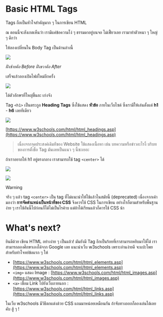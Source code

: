 # Basic HTML Tags

Tags ถือเป็นหัวใจสำคัญมาก ๆ ในการเขียน HTML

ณ ตอนนี้จะสังเกตเห็นว่า เรามีแค่ข้อความโง่ ๆ ธรรมดาอยู่บนจอ ไม่เฟี้ยวเลย เรามาทำตัวหนา ๆ ใหญ่ ๆ ดีกว่า

ให้ลองเปลี่ยนใน Body Tag เป็นด้านล่างนี้

![](/screenshots/Pasted%20image%2020241218013010.png)

*ฝั่งซ้ายคือ Before ฝั่งขวาคือ After*

เสร็จแล้วลองเปิดไฟล์ใหม่อีกครั้ง

![](/screenshots/Pasted%20image%2020241218013039.png)

ได้ตัวอักษรที่ใหญ่ขึ้นละ เก่งจัง

Tag `<h1>` เป็นตระกูล **Heading Tags** ซึ่งใช้แสดง **หัวข้อ** ภายในเว็บไซต์ ซึ่งเรามีให้เล่นตั้งแต่ **h1** - **h6** เลยทีเดียว

![](/screenshots/Pasted%20image%2020241218013251.png)

[https://www.w3schools.com/html/html_headings.asp](https://www.w3schools.com/html/html_headings.asp)

> เนื่องจากจุดประสงค์เดิมทีของ Website ใช้แสดงเนื้อหา เช่น บทความหรือข่าวอะไรงี้ บริบทของการตั้งชื่อ Tag มันเลยเป็นแนว ๆ นี้ซะเยอะ

ถ้าเราอยากให้ h1 อยู่ตรงกลาง เราสามารถใช้ tag `<center>` ได้

![](/screenshots/Pasted%20image%2020241218013404.png)

![](/screenshots/Pasted%20image%2020241218013427.png)

> [!WARNING]
> 
> จริง ๆ แล้ว tag `<center>` เป็น tag ที่ไม่แนะนำให้ใช้แล้วในสมัยนี้ (deprecated) เนื่องจากเค้ามองว่า **การจัดตำแหน่งเป็นหน้าที่ของ CSS** จึงควรใช้ CSS ในการเขียน อย่างไรก็ตามสำหรับพื้นฐานง่าย ๆ เราใช้อันนี้ไปก่อนก็ได้ไม่เป็นไรค้าบ แต่ถ้าได้เรียนแล้วก็ควรใช้ CSS น้า

# What's next?

ยินดีด้วย เขียน HTML อย่างง่าย ๆ เป็นแล้ว! มันยังมี Tag อีกเป็นร้อยที่เราสามารถหยิบมาใช้ได้ เราสามารถลองศึกษาเองได้จาก Google เลย แนะนำเว็บ w3schools เพราะอ่านง่ายดี จะแปะโพยสำหรับทำโจทย์ข้อแรก ๆ ให้

- [https://www.w3schools.com/html/html_elements.asp](https://www.w3schools.com/html/html_elements.asp)
- `<img>` แสดง Image : [https://www.w3schools.com/html/html_images.asp](https://www.w3schools.com/html/html_images.asp)
- `<a>` เชื่อม Link ไปยังเว็บภายนอก : [https://www.w3schools.com/html/html_links.asp](https://www.w3schools.com/html/html_links.asp)


ในเว็บ w3schools มีวิธีตกแต่งด้วย CSS แถมมาหน่อยเหมือนกัน ถ้าจับทางออกก็ลองเล่นได้เลยคับ สู้ ๆ !
